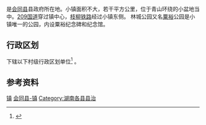 {{Otheruses
|subject=[[湖南省|湖南省]][[会同县|会同县]]所辖“'''[[镇|镇]]'''”
|other=同名中国乡镇区划单位
|林城镇
}}
{{中国乡级行政区|43/12/25/100/000}}
'''{{PAGENAMEBASE}}'''是[[会同县|会同县]]县政府所在地。小镇面积不大，若干平方公里，位于青山环绕的小盆地当中。[[209国道|209国道]]穿过镇中心，[[枝柳铁路|枝柳铁路]]经过小镇东侧。
林城公园又名[[粟裕|粟裕]]公园是小镇唯一的公园，内设粟裕纪念碑和纪念馆。

== 行政区划 ==
{{PAGENAMEBASE}}下辖以下村级行政区划单位<ref>{{PRC admin/ref sgc|43/12/25/100/000}}</ref>
{{PRC admin/children|43/12/25/100/000}}。

== 参考资料 ==
{{reflist}}

{{HuNan-stub}}
{{PRC admin/navcat|43/12/25/100/000}}
{{湖南行政区划}}

[[Category:会同县行政区划|镇]]
[[Category:怀化乡镇|会同县-镇]]
[[Category:湖南各县县治|Category:湖南各县县治]]